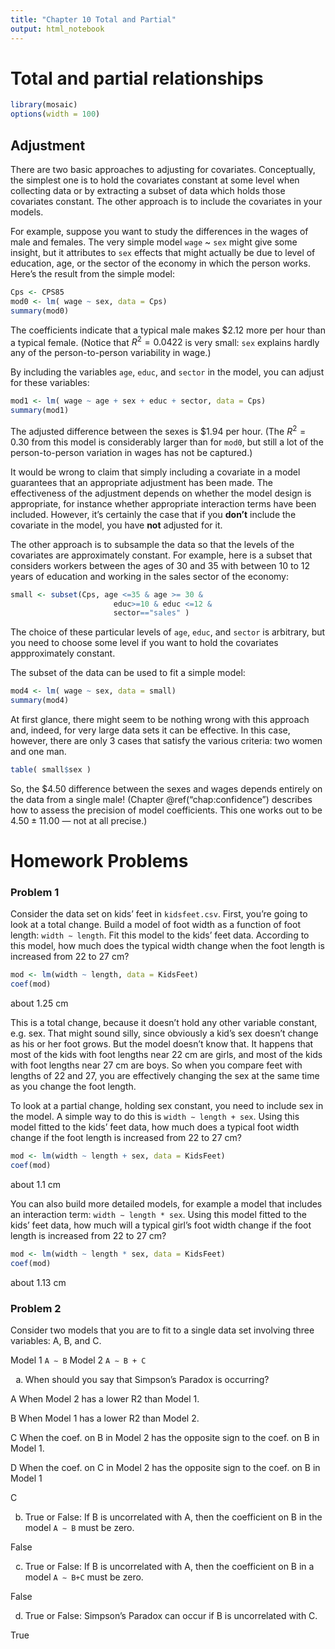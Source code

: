 ---
title: "Chapter 10 Total and Partial"
output: html_notebook
---
# Total and partial relationships

```{r include = FALSE}
library(mosaic)
options(width = 100)
```


## Adjustment


There are two basic approaches to adjusting for covariates.
Conceptually, the simplest one is to hold the covariates constant at
some level when collecting data or by extracting a subset of data
which holds those covariates constant.  The other approach is to
include the covariates in your models.

For example, suppose you want
to study the differences in the wages of male and females.  The very
simple model `wage` ~ `sex` might give some insight, but
it attributes to `sex` effects that might actually be due to level
of education, age, or the sector of the economy in which the person
works.  Here's the result from the simple model:

```{r}
Cps <- CPS85
mod0 <- lm( wage ~ sex, data = Cps)
summary(mod0)
```
The coefficients indicate that a typical male makes \$2.12 more per
hour than a typical female.  (Notice that $R^2 = 0.0422$ is very small:
`sex` explains hardly any of the person-to-person variability in wage.)

By including the variables `age`, `educ`, and `sector` in the
model, you can adjust for these variables:
```{r}
mod1 <- lm( wage ~ age + sex + educ + sector, data = Cps)
summary(mod1)
```
The adjusted difference between the sexes is \$1.94 per hour.  (The
$R^2=0.30$ from this model is considerably larger than for `mod0`,
but still a lot of the person-to-person variation in wages has not
be captured.)

It would be wrong to claim that simply including a covariate in a
model guarantees that an appropriate adjustment has been made.  The
effectiveness of the adjustment depends on whether the model design is
appropriate, for instance whether appropriate interaction terms have
been included.  However, it's certainly the case that if you **don't**
include the covariate in the model, you have **not** adjusted for
it.

The other approach is to subsample the data so that the levels of the
covariates are approximately constant.  For example, here is a subset
that considers workers between the ages of 30 and 35 with between 10
to 12 years of education and working in the sales sector of the
economy:
```{r}
small <- subset(Cps, age <=35 & age >= 30 & 
                       educ>=10 & educ <=12 & 
                       sector=="sales" )
```

The choice of these particular levels of `age`, `educ`, and
`sector` is arbitrary, but you need to choose some level if you
want to hold the covariates appproximately constant.

The subset of the data can be used to fit a simple model:
```{r}
mod4 <- lm( wage ~ sex, data = small)
summary(mod4)
```

At first glance, there might seem to be nothing wrong with this
approach and, indeed, for very large data sets it can be effective.
In this case, however, there are only 3 cases that satisfy the various
criteria: two women and one man.
```{r}
table( small$sex )
```

So, the \$4.50 difference between
the sexes and wages depends entirely on the data from a single male!
(Chapter \@ref("chap:confidence") describes how to assess the precision
of model coefficients.  This one works out to be $4.50 \pm  11.00$ ---
not at all precise.)

# Homework Problems

### Problem 1

Consider the data set on kids’ feet in `kidsfeet.csv`.
First, you’re going to look at a total change. Build a model
of foot width as a function of foot length: `width ∼ length`. Fit
this model to the kids’ feet data.
According to this model, how much does the typical width
change when the foot length is increased from 22 to 27 cm?
```{r}
mod <- lm(width ~ length, data = KidsFeet)
coef(mod)
```
about 1.25 cm

This is a total change, because it doesn't hold any other variable constant, e.g. sex. That might sound silly, since obviously a kid’s sex doesn’t change as his or her foot grows.
But the model doesn’t know that. It happens that most of
the kids with foot lengths near 22 cm are girls, and most of
the kids with foot lengths near 27 cm are boys. So when you
compare feet with lengths of 22 and 27, you are effectively
changing the sex at the same time as you change the foot
length.

To look at a partial change, holding sex constant, you need
to include sex in the model. A simple way to do this is 
`width ∼ length + sex`. Using this model fitted to the kids’ feet data,
how much does a typical foot width change if the foot length
is increased from 22 to 27 cm?
```{r}
mod <- lm(width ~ length + sex, data = KidsFeet)
coef(mod)
```
about 1.1 cm

You can also build more detailed models, for example a model that includes an interaction term: `width ∼ length * sex`.
Using this model fitted to the kids’ feet data, how much will a
typical girl’s foot width change if the foot length is increased
from 22 to 27 cm?
```{r}
mod <- lm(width ~ length * sex, data = KidsFeet)
coef(mod)
```
about 1.13 cm


### Problem 2

Consider two models that you are to fit to a single data set
involving three variables: A, B, and C.

Model 1 `A ∼ B`
Model 2 `A ∼ B + C`

(a) When should you say that Simpson’s Paradox is occurring?

A When Model 2 has a lower R2 than Model 1.

B When Model 1 has a lower R2 than Model 2.

C When the coef. on B in Model 2 has the opposite sign to the coef. on B in Model 1.

D When the coef. on C in Model 2 has the opposite sign to the coef. on B in Model 1

C

(b) True or False: If B is uncorrelated with A, then the coefficient on B in the model `A ∼ B` must be zero.

False

(c) True or False: If B is uncorrelated with A, then the coefficient on B in a model `A ∼ B+C` must be zero.

False

(d) True or False: Simpson’s Paradox can occur if B is uncorrelated with C.

True
